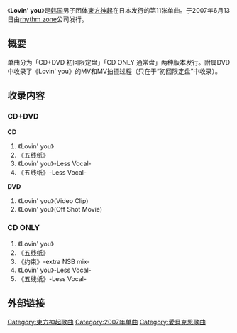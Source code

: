 {{unreferenced|time=2014-04-06T03:09:55+00:00}}
{{Infobox Single 
| Name           = Lovin' you
| Artist         = [[東方神起|東方神起]]
| Album          = [[T_(东方神起专辑)|T]]
| A-side         = 
| B-side         = 
| Released       = 2007年6月13日
| Format         = [[单曲|单曲]]
| Recorded       = 
| Genre          = [[J-POP|J-POP]]
| Length         = 
| Label          = [[rhythm_zone|rhythm zone]]
| Writer         = 
| Producer       = 
| Certification  = 
| Chart position = *单曲周榜第2名（[[Oricon公信榜|Oricon]]）
| Last single    = 《[[Choosey_Lover|Choosey Lover]]》<br/>（2007年）
| This single    = 《'''Lovin' you'''》<br/>（2007年）
| Next single    = 《[[SUMMER〜Summer_Dream/Song_for_you/Love_in_the_Ice〜|SUMMER ～Summer Dream / Song for you / Love in the Ice ～]]》<br/>（2007年）
| Misc =  
}}
《'''Lovin' you'''》是[[韩国|韩国]]男子团体[[東方神起|東方神起]]在日本发行的第11张单曲。于2007年6月13日由[[rhythm_zone|rhythm zone]]公司发行。

== 概要 ==
单曲分为「CD+DVD 初回限定盘」「CD ONLY 通常盘」两种版本发行。附属DVD中收录了《Lovin' you》的MV和MV拍摄过程（只在于“初回限定盘”中收录）。
== 收录内容 ==
=== CD+DVD ===
'''CD'''
# 《Lovin' you》
# 《五线纸》
# 《Lovin' you》-Less Vocal-
# 《五线纸》-Less Vocal-
'''DVD'''
# 《Lovin' you》(Video Clip)
# 《Lovin' you》(Off Shot Movie)
=== CD ONLY ===
# 《Lovin' you》
# 《五线纸》
# 《约束》-extra NSB mix-
# 《Lovin' you》-Less Vocal-
# 《五线纸》-Less Vocal-
== 外部链接 ==
{{東方神起}}
{{DEFAULTSORT:Lovin' you}}
[[Category:東方神起歌曲|Category:東方神起歌曲]]
[[Category:2007年单曲|Category:2007年单曲]]
[[Category:愛貝克思歌曲|Category:愛貝克思歌曲]]